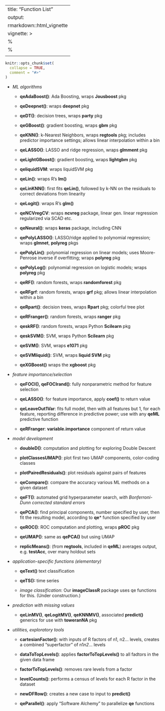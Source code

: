 

---
title: "Function List"
output:
   rmarkdown::html_vignette
vignette: >
  %\VignetteIndexEntry{Function List}
  %\VignetteEngine{knitr::rmarkdown}
  \usepackage[utf8]{inputenc}
---

```r
knitr::opts_chunk$set(
  collapse = TRUE,
  comment = "#>"
)
```


* *ML algorithms*

    * **qeAdaBoost()**: Ada Boosting, wraps **Jousboost** pkg

    * **qeDeepnet()**: wraps **deepnet** pkg

    * **qeDT()**: decision trees, wraps **party** pkg

    * **qeGBoost()**: gradient boosting, wraps **gbm** pkg

    * **qeKNN()**: k-Nearest Neighbors, wraps **regtools** pkg; includes
      predictor importance settings; allows linear interpolation within
      a bin

    * **qeLASSO()**: LASSO and ridge regression, wraps **glmment** pkg

    * **qeLightGBoost()**: gradient boosting, wraps **lightgbm** pkg

    * **qeliquidSVM**: wraps liquidSVM pkg

    * **qeLin()**: wraps R's **lm()**

    * **qeLinKNN()**: first fits **qeLin()**, followed by k-NN on the
      residuals to correct deviations from linearity

    * **qeLogit()**: wraps R's **glm()**

    * **qeNCVregCV**: wraps **ncvreg** package, linear
      gen. linear regression regularized via SCAD etc.

    * **qeNeural()**: wraps **keras** package, including CNN

    * **qePolyLASSO()**: LASSO/ridge applied to polynomial regression;
      wraps **glmnet**, **polyreg** pkgs

    * **qePolyLin()**: polynomial regression on linear models;
      uses Moore-Penrose inverse if overfitting; wraps **polyreg** pkg

    * **qePolyLog()**: polynomial regression on logistic models;
      wraps **polyreg** pkg

    * **qeRF()**: random forests, wraps **randomforest** pkg

    * **qeRFgrf**: random forests, wraps **grf** pkg; allows linear
      interpolation within a bin

    * **qeRpart()**: decision trees, wraps **Rpart** pkg; colorful tree plot

    * **qeRFranger()**: random forests, wraps **ranger** pkg

    * **qeskRF()**: random forests, wraps Python **Scilearn** pkg

    * **qeskSVM()**: SVM, wraps Python **Scilearn** pkg

    * **qeSVM()**: SVM, wraps **e1071** pkg

    * **qeSVMliquid()**: SVM, wraps **liquid SVM** pkg

    * **qeXGBoost()** wraps the **xgboost** pkg

* *feature importance/selection* 

    * **qeFOCI(), qeFOCIrand()**: fully nonparametric method for feature
      selection

    * **qeLASSO()**:  for feature importance, apply **coef()** to return value

    * **qeLeaveOut1Var**:  fits full model, then with all features but
      1, for each feature, reporting difference in predictive power; use
      with any **qeML** predictive function

     * **qeRFranger**:  **variable.importance** component of return value

* *model development*

    * **doubleD()**: computation and plotting for exploring Double Descent

    * **plotClassesUMAP()**: plot first two UMAP components,
      color-coding classes

    * **plotPairedResiduals()**: plot residuals against pairs of
      features

    * **qeCompare()**:  compare the accuracy various ML methods on a 
      given dataset

    * **qeFT()**:  automated grid hyperparameter search, *with
      Bonferroni-Dunn corrected standard errors*

    * **qePCA()**:  find principal components, number specified by user,
      then fit the resulting model, according to **qe*** function
      specified by user

    * **qeROC()**:  ROC computation and plotting, wraps **pROC** pkg

    * **qeUMAP()**:  same as **qePCA()** but using UMAP

    * **replicMeans()**: (from **regtools**, included in **qeML**)
      averages output, e.g. **testAcc**, over many holdout sets

* *application-specific functions (elementary)*
    
    * **qeText()**  text classification

    * **qeTS():**  time series
    
    * *image classification*:  Our **imageClassR** package uses qe
      functions for this.  (Under construction.)

* *prediction with missing values*

    * **qeLinMV()**, **qeLogitMV()**, **qeKNNMV()**, 
      associated **predict()** generics for use with **toweranNA** pkg

* *utilities, exploratory tools*

    * **cartesianFactor()**:  with inputs of R factors of n1, n2...
      levels, creates a combined "superfactor" of n1*n2*... levels

    * **dataToTopLevels()**:  applies **factorToTopLevels()** to all
      fadtors in the given data frame

    * **factorToTopLevels()**:  removes rare levels from a factor

    * **levelCounts()**:  performs a census of levels for each R factor in
      the dataset

    * **newDFRow()**:  creates a new case to input to **predict()**

    * **qeParallel()**:  apply "Software Alchemy" to parallelize
      **qe** functions

